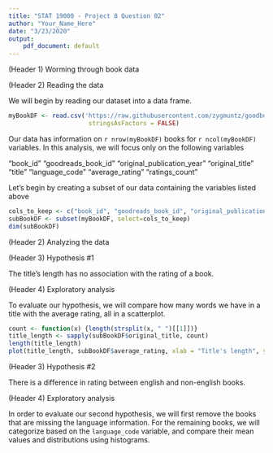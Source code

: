 ```yaml
---
title: "STAT 19000 - Project 8 Question 02"
author: "Your_Name_Here"
date: "3/23/2020"
output: 
    pdf_document: default
---
```


(Header 1) Worming through book data

(Header 2) Reading the data

We will begin by reading our dataset into a data frame. 

```r
myBookDF <- read.csv('https://raw.githubusercontent.com/zygmuntz/goodbooks-10k/master/books.csv',
                      stringsAsFactors = FALSE)
```

Our data has information on `r nrow(myBookDF)` books for `r ncol(myBookDF)` variables. In this analysis, we will focus only on the following variables

"book_id"
"goodreads_book_id"
"original_publication_year"
"original_title"
"title"
"language_code"
"average_rating"
"ratings_count"

Let's begin by creating a subset of our data containing the variables listed above
```r
cols_to_keep <- c("book_id", "goodreads_book_id", "original_publication_year", "original_title", "title", "language_code", "average_rating", "ratings_count")
subBookDF <- subset(myBookDF, select=cols_to_keep)
dim(subBookDF)
```

(Header 2) Analyzing the data

(Header 3) Hypothesis #1

The title's length has no association with the rating of a book.

(Header 4) Exploratory analysis

To evaluate our hypothesis, we will compare how many words we have in a title with the average rating, all in a scatterplot.

```r
count <- function(x) {length(strsplit(x, " ")[[1]])}
title_length <- sapply(subBookDF$original_title, count)
length(title_length)
plot(title_length, subBookDF$average_rating, xlab = "Title's length", ylab = "Average rating")
```

(Header 3) Hypothesis #2

There is a difference in rating between english and non-english books.

(Header 4) Exploratory analysis

In order to evaluate our second hypothesis, we will first remove the books that are missing the language information. For the remaining books, we will categorize based on the `language_code` variable, and compare their mean values and distributions using histograms.

